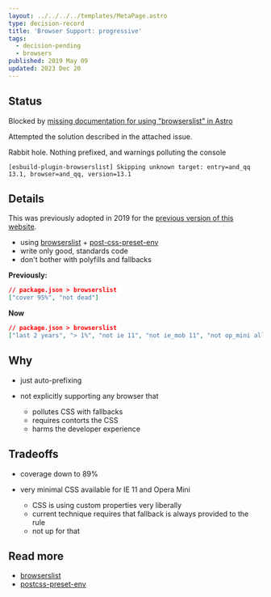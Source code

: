 ```yaml
---
layout: ../../../../templates/MetaPage.astro
type: decision-record
title: 'Browser Support: progressive'
tags:
  - decision-pending
  - browsers
published: 2019 May 09
updated: 2023 Dec 20
---
```


## Status

Blocked by [missing documentation for using "browserslist" in Astro](https://github.com/withastro/docs/issues/2321)

Attempted the solution described in the attached issue.

Rabbit hole. Nothing prefixed, and warnings polluting the console

```
[esbuild-plugin-browserslist] Skipping unknown target: entry=and_qq 13.1, browser=and_qq, version=13.1
```

## Details

This was previously adopted in 2019 for the [previous version of this website](/meta/records/rejected/react-static).

- using [browserslist](https://github.com/browserslist/browserslist) + [post-css-preset-env](https://github.com/csstools/postcss-preset-env)
- write only good, standards code
- don't bother with polyfills and fallbacks

**Previously:**

```json
// package.json > browserslist
["cover 95%", "not dead"]
```

**Now**

```json
// package.json > browserslist
["last 2 years", "> 1%", "not ie 11", "not ie_mob 11", "not op_mini all"]
```

## Why

- just auto-prefixing
- not explicitly supporting any browser that

  - pollutes CSS with fallbacks
  - requires contorts the CSS
  - harms the developer experience

## Tradeoffs

- coverage down to 89%
- very minimal CSS available for IE 11 and Opera Mini

  - CSS is using custom properties very liberally
  - current technique requires that fallback is always provided to the rule
  - not up for that

## Read more

- [browserslist](https://github.com/browserslist/browserslist)
- [postcss-preset-env](https://github.com/csstools/postcss-preset-env)
